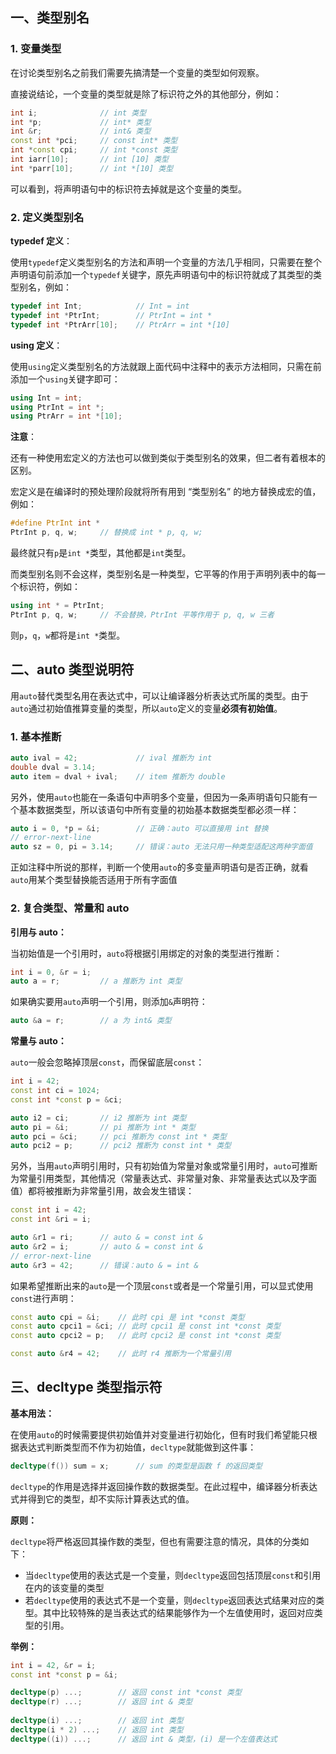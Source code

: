 ## 一、类型别名

### 1. 变量类型

在讨论类型别名之前我们需要先搞清楚一个变量的类型如何观察。

直接说结论，一个变量的类型就是除了标识符之外的其他部分，例如：

```cpp
int i;				// int 类型
int *p;				// int* 类型
int &r;				// int& 类型
const int *pci;		// const int* 类型
int *const cpi;		// int *const 类型
int iarr[10];		// int [10] 类型
int *parr[10];		// int *[10] 类型
```

可以看到，将声明语句中的标识符去掉就是这个变量的类型。



### 2. 定义类型别名

**typedef 定义**：

使用`typedef`定义类型别名的方法和声明一个变量的方法几乎相同，只需要在整个声明语句前添加一个`typedef`关键字，原先声明语句中的标识符就成了其类型的类型别名，例如：

```cpp
typedef int Int;			// Int = int
typedef int *PtrInt;		// PtrInt = int *
typedef int *PtrArr[10];	// PtrArr = int *[10]
```

**using 定义**：

使用`using`定义类型别名的方法就跟上面代码中注释中的表示方法相同，只需在前添加一个`using`关键字即可：

```cpp
using Int = int;
using PtrInt = int *;
using PtrArr = int *[10];
```

**注意**：

还有一种使用宏定义的方法也可以做到类似于类型别名的效果，但二者有着根本的区别。

宏定义是在编译时的预处理阶段就将所有用到 “类型别名” 的地方替换成宏的值，例如：

```cpp
#define PtrInt int *
PtrInt p, q, w;		// 替换成 int * p, q, w;
```

最终就只有`p`是`int *`类型，其他都是`int`类型。

而类型别名则不会这样，类型别名是一种类型，它平等的作用于声明列表中的每一个标识符，例如：

```cpp
using int * = PtrInt;
PtrInt p, q, w;		// 不会替换，PtrInt 平等作用于 p, q, w 三者
```

则`p`，`q`，`w`都将是`int *`类型。



## 二、auto 类型说明符

用`auto`替代类型名用在表达式中，可以让编译器分析表达式所属的类型。由于`auto`通过初始值推算变量的类型，所以`auto`定义的变量**必须有初始值**。

### 1. 基本推断

```cpp
auto ival = 42;				// ival 推断为 int
double dval = 3.14;
auto item = dval + ival;	// item 推断为 double
```

另外，使用`auto`也能在一条语句中声明多个变量，但因为一条声明语句只能有一个基本数据类型，所以该语句中所有变量的初始基本数据类型都必须一样：

```cpp
auto i = 0, *p = &i;		// 正确：auto 可以直接用 int 替换
// error-next-line
auto sz = 0, pi = 3.14;		// 错误：auto 无法只用一种类型适配这两种字面值
```

正如注释中所说的那样，判断一个使用`auto`的多变量声明语句是否正确，就看`auto`用某个类型替换能否适用于所有字面值



### 2. 复合类型、常量和 auto

**引用与 auto：**

当初始值是一个引用时，`auto`将根据引用绑定的对象的类型进行推断：

```cpp
int i = 0, &r = i;
auto a = r;			// a 推断为 int 类型
```

如果确实要用`auto`声明一个引用，则添加`&`声明符：

```cpp
auto &a = r;		// a 为 int& 类型
```



**常量与 auto：**

`auto`一般会忽略掉顶层`const`，而保留底层`const`：

```cpp
int i = 42;
const int ci = 1024;
const int *const p = &ci;

auto i2 = ci;		// i2 推断为 int 类型
auto pi = &i;		// pi 推断为 int * 类型
auto pci = &ci;		// pci 推断为 const int * 类型
auto pci2 = p;		// pci2 推断为 const int * 类型
```

另外，当用`auto`声明引用时，只有初始值为常量对象或常量引用时，`auto`可推断为常量引用类型，其他情况（常量表达式、非常量对象、非常量表达式以及字面值）都将被推断为非常量引用，故会发生错误：

```cpp
const int i = 42;
const int &ri = i;

auto &r1 = ri;		// auto & = const int &
auto &r2 = i;		// auto & = const int &
// error-next-line
auto &r3 = 42;		// 错误：auto & = int &
```

如果希望推断出来的`auto`是一个顶层`const`或者是一个常量引用，可以显式使用`const`进行声明：

```cpp
const auto cpi = &i;	// 此时 cpi 是 int *const 类型
const auto cpci1 = &ci;	// 此时 cpci1 是 const int *const 类型
const auto cpci2 = p;	// 此时 cpci2 是 const int *const 类型

const auto &r4 = 42;	// 此时 r4 推断为一个常量引用
```



## 三、decltype 类型指示符

**基本用法：**

在使用`auto`的时候需要提供初始值并对变量进行初始化，但有时我们希望能只根据表达式判断类型而不作为初始值，`decltype`就能做到这件事：

```cpp
decltype(f()) sum = x;		// sum 的类型是函数 f 的返回类型
```

`decltype`的作用是选择并返回操作数的数据类型。在此过程中，编译器分析表达式并得到它的类型，却不实际计算表达式的值。

**原则：**

`decltype`将严格返回其操作数的类型，但也有需要注意的情况，具体的分类如下：

- 当`decltype`使用的表达式是一个变量，则`decltype`返回包括顶层`const`和引用在内的该变量的类型
- 若`decltype`使用的表达式不是一个变量，则`decltype`返回表达式结果对应的类型。其中比较特殊的是当表达式的结果能够作为一个左值使用时，返回对应类型的引用。

**举例：**

```cpp
int i = 42, &r = i;
const int *const p = &i;

decltype(p) ...;		// 返回 const int *const 类型
decltype(r) ...;		// 返回 int & 类型
    
decltype(i) ...;		// 返回 int 类型
decltype(i * 2) ...;	// 返回 int 类型
decltype((i)) ...;		// 返回 int & 类型，(i) 是一个左值表达式
```

